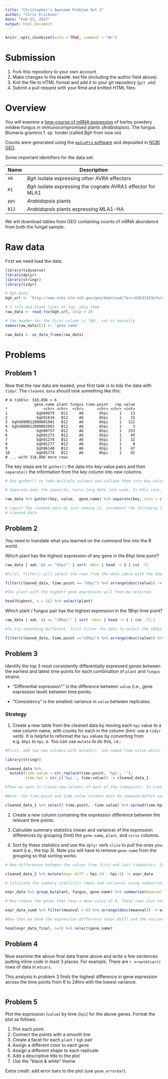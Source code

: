 ```yaml
---
title: "Christopher's Awesome Problem Set 3"
author: "Chris Erickson"
date: "Feb 23, 2017"
output: html_document
---
```


```r
knitr::opts_chunk$set(echo = TRUE, comment = "#>")
```

# Submission

1. Fork this repository to your own account
1. Make changes to the `README.Rmd` file (including the author field above).
1. Knit the file to HTML format and add it to your git repository (`git add`)
1. Submit a pull request with your Rmd and knitted HTML files.

# Overview 

You will examine a [time-course of mRNA expression][1] of barley powdery mildew fungus in immunocompromised plants (*Arabidopsis*). The fungus Blumeria graminis f. sp. hordei (called *Bgh* from now on)

Counts were generated using the [`maSigPro` software][3] and deposited in [NCBI GEO][2].

[1]: http://www.ncbi.nlm.nih.gov/pubmed/23175786
[2]: http://www.ncbi.nlm.nih.gov/geo/query/acc.cgi?acc=GSE43163  
[3]: http://bioinformatics.oxfordjournals.org/content/30/18/2598.full

Some important identifiers for the data set:

| Name | Description |
| ---- | ----------- |
| `A6` | *Bgh* isolate expressing other AVRA effectors |
| `K1` | *Bgh* isolate expressing the cognate AVRA1 effector for MLA1|
| `pps` | *Arabidopsis* plants |
| `B12` | *Arabidopsis* plants expressing MLA1-HA|

We will download tables from GEO containing counts of mRNA abundance from both the fungal sample.

# Raw data

First we need load the data.

```r
library(tidyverse)
library(dplyr)
library(stringr)
library(tidyr)

# bgh data
bgh_url <- 'http://www.ncbi.nlm.nih.gov/geo/download/?acc=GSE43163&format=file&file=GSE43163_CompleteCountTable_Bgh.txt.gz'

# 2 info and blank lines at top, skip them
raw_data <- read_tsv(bgh_url, skip = 2)

# the header for the first column is "NA", set it manually
names(raw_data)[1] <- 'gene.name'

raw_data <- as_data_frame(raw_data)
```

# Problems


## Problem 1

Now that the raw data are loaded, your first task is to tidy the data with `tidyr`. The `cleaned_data` should look something like this:

```
# A tibble: 310,896 × 6
             gene.name plant fungus time.point   rep value
*                <chr> <chr>  <chr>      <chr> <chr> <int>
1             bgh04079   B12     A6       6hpi     1    13
2             bgh01634   B12     A6       6hpi     1    31
3  bghG000012000001001   B12     A6       6hpi     1   121
4  bghG000012000002001   B12     A6       6hpi     1     3
5             bgh00757   B12     A6       6hpi     1   253
6             bgh01273   B12     A6       6hpi     1    45
7             bgh01274   B12     A6       6hpi     1    32
8             bgh01277   B12     A6       6hpi     1     9
9             bgh06140   B12     A6       6hpi     1    47
10            bgh05774   B12     A6       6hpi     1    42
# ... with 310,886 more rows
```

The key steps are to `gather()` the data into key-value pairs and then `separate()` the information from the key column into new columns.

```r

# Use gather() to take multiple columns and collape them into key-value pairs. Gather() moves wide data into long data. Will output a key column and a value column based on the genes.name column.

# Separate does the opposite, turns long data into wide. In this case, the concatenated data separated by '_' is separated into 4 columns.

raw_data %>% gather(key, value, -gene.name) %>% separate(key, into = c('plant', 'fungus', 'time.point', 'rep'), sep = '_') -> cleaned_data

# report the cleaned_data by just naming it, uncomment the following line:
# cleaned_data
```

## Problem 2

You need to translate what you learned on the command line into the R world.

Which plant has the highest expression of any gene in the 6hpi time point?

```bash
raw_data | awk '$4 == "6hpi"' | sort -k6nr | head -n 1 | cut -f2
```

```r

#First, filter() will select the rows from the data.table with the 6hpi timepoint. Then, datya will be arrang so that the gene with the highest expression will be on top, using arrange() on the 'value' variable.

filter(cleaned_data, time.point == "6hpi") %>% arrange(desc(value)) -> highest

#The plant with the highest gene expression will then be selected.

head(highest, n = 1L) %>% select(plant)

```

Which plant / fungus pair has the highest expression in the 18hpi time point?

```bash
raw_data | awk '$4 == "18hpi"' | sort -k6nr | head -n 1 | cut -f2,3
```

```r
#To try something different, first filter the data to select the 18hpi timepoint as above. Then arrange the data so that the gene with the highest expression (value) will be first using arrange().

filter(cleaned_data, time.point =="18hpi") %>% arrange(desc(value)) %>% head(n = 1L) %>% select(plant, fungus)

```

## Problem 3

Identify the top 3 most consistently differentially expressed genes between the earliest and latest time points for each combination of `plant` and `fungus` strains.

- "Differential expression"" is the difference between `value` (i.e., gene expression level) between time points.

- "Consistency" is the smallest variance in `value` between replicates.

### Strategy

1. Create a new table from the cleaned data by moving each `hpi` value to a new column name, with counts for each in the column (hint: use a `tidyr` verb). It is helpful to reformat the `hpi` values by converting from e.g. `6hpi` to `hpi.6`. You can use `mutate` to do this, i.e.:

```r
#First, add two new columns with mutate(): one named time.value which is the time.point column but without the 'hpi'. Use str_replace to replace 'hpi' with nothing ''. Second one is named time.hpi, and concatenates 'hpi.' to the time.value column giving 'hpi.6.' 

library(stringr)

cleaned_data %>%
  mutate(time.value = str_replace(time.point, 'hpi', ''),
         time.hpi = str_c('hpi.', time.value)) -> cleaned_data_1

#Then we want to create new columns of each of the timepoints. In time.point, there are 4 timepoints 6,12,18,24hpi but they are all in this single time.point column. We want each time point to be its own variable, and can use 'spread' to do this. 

#Note: the time.point and time.value columns must be removed before spreading in order to 'collapse' the values for each time point onto a single row. If not, each timepoint will have a value on its own row, so then can't subtract 24h-6h; values will be 'NA'.

cleaned_data_1 %>% select(-time.point, -time.value) %>% spread(time.hpi, value) -> cleaned_data_2

```

2. Create a new column containing the expression difference between the relevant time points.

3. Calculate summary statistics (mean and variance) of the expression differences by grouping (hint) the `gene.name`, `plant`, and `virus` columns.

4. Sort by these statistics and use the `dplyr` verb `slice` to pull the ones you want (i.e., the top 3). Note you will have to remove `gene.name` from the grouping so that sorting works.

```r

# Now differences between the values from first and last timepoints, 24hr-6hr, can be analyzed. Add a new column giving this difference, expr_data, with mutate().

cleaned_data_2 %>% mutate(expr.diff = hpi.24 - hpi.6) -> expr_data

# Calculate the summary statistics (mean and variance) using summarise(), after grouping with group_by(). 

expr_data %>% group_by(plant, fungus, gene.name) %>% summarise(meanval = mean(expr.diff), expr.var = var(hpi.24), expr.diff.var = var(expr.diff)) -> expr_data_sumd

# Now remove the genes that have a mean value of 0. These rows also have variance value of 0, and interfere with the final step. Is this necessary?

expr_data_sumd %>% filter(meanval > 0) %>% arrange(desc(meanval)) -> expr_data_final

#Now that we have the expression difference (expr.diff) and the vairance (expr.diff.var) we can use select(for columns) and filter(for rows) to identify the top 3 gene names with the highest expression difference (highest mean(expr.diff)) and lowest variance (lowest expr.diff.var). Not sure what to do with slice(), and why remove gene.name?

head(expr_data_final, n=3) %>% select(gene.name)

```

## Problem 4

Now examine the above final data frame above and write a few sentences putting inline code in least 3 places. For example, There are `r nrow(mtcars)` rows of data in `mtcars`.

This analysis in problem 3 finds the highest difference in gene expression across the time points from 6 to 24hrs with the lowest variance. 
```r



```


## Problem 5

Plot the expression (`value`) by time (`hpi`) for the above genes. Format the plot as follows:

1. Plot each point.
1. Connect the points with a smooth line 
1. Create a facet for each `plant` / `bgh` pair 
1. Assign a different color to each gene 
1. Assign a different shape to each replicate 
1. Add a descriptive title to the plot 
1. Use the "black & white" theme

Extra credit: add error bars to the plot (use `geom_errorbar`).

```r



```
